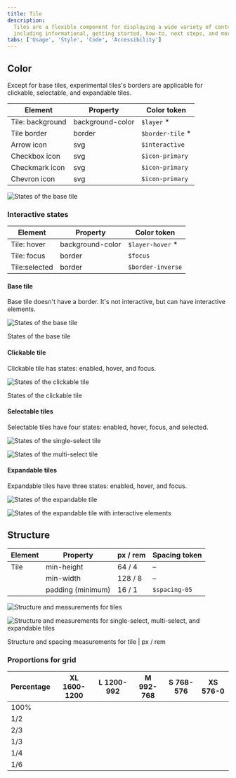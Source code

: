 ```yaml
---
title: Tile
description:
  Tiles are a flexible component for displaying a wide variety of content,
  including informational, getting started, how-to, next steps, and more.
tabs: ['Usage', 'Style', 'Code', 'Accessibility']
---
```



## Color

<InlineNotification>

Except for base tiles, experimental tiles's borders are applicable for
clickable, selectable, and expandable tiles.

</InlineNotification>

| Element          | Property         | Color token       |
| ---------------- | ---------------- | ----------------- |
| Tile: background | background-color | `$layer` \*       |
| Tile border      | border           | `$border-tile` \* |
| Arrow icon       | svg              | `$interactive`    |
| Checkbox icon    | svg              | `$icon-primary`   |
| Checkmark icon   | svg              | `$icon-primary`   |
| Chevron icon     | svg              | `$icon-primary`   |

<Row>
<Column colLg={8}>

![States of the base tile](images/tile-style-3.png)

</Column>
</Row>

### Interactive states

| Element       | Property         | Color token       |
| ------------- | ---------------- | ----------------- |
| Tile: hover   | background-color | `$layer-hover` \* |
| Tile: focus   | border           | `$focus`          |
| Tile:selected | border           | `$border-inverse` |

#### Base tile

Base tile doesn't have a border. It's not interactive, but can have interactive
elements.

<Row>
<Column colLg={8}>

![States of the base tile](images/tile-style-5.png)

</Column>
</Row>
<Caption>States of the base tile</Caption>

#### Clickable tile

Clickable tile has states: enabled, hover, and focus.

<Row>
<Column colLg={8}>

![States of the clickable tile](images/tile-style-6.png)

</Column>
</Row>
<Caption>States of the clickable tile</Caption>

#### Selectable tiles

Selectable tiles have four states: enabled, hover, focus, and selected.

<Tabs>

<Tab label="Single-select">

![States of the single-select tile](images/tile-style-7.png)

</Tab>

<Tab label="Multi-select">

![States of the multi-select tile](images/tile-style-8.png)

</Tab>

</Tabs>

#### Expandable tiles

Expandable tiles have three states: enabled, hover, and focus.

<Tabs>

<Tab label="Default">

![States of the expandable tile](images/tile-style-9.png)

</Tab>

<Tab label="Interactive">

![States of the expandable tile with interactive elements](images/tile-style-10.png)

</Tab>

</Tabs>

## Structure

| Element | Property          | px / rem | Spacing token |
| ------- | ----------------- | -------- | ------------- |
| Tile    | min-height        | 64 / 4   | –             |
|         | min-width         | 128 / 8  | –             |
|         | padding (minimum) | 16 / 1   | `$spacing-05` |

<Row>
<Column colLg={12}>

![Structure and measurements for tiles](images/tile-style-11.png)

</Column>
</Row>

<Row>
<Column colLg={12}>

![Structure and measurements for single-select, multi-select, and expandable tiles](images/tile-style-12.png)

</Column>
</Row>

<Caption>Structure and spacing measurements for tile | px / rem</Caption>

### Proportions for grid

| Percentage | XL 1600-1200                            | L 1200-992                              | M 992-768                               | S 768-576                               | XS 576-0                                |
| ---------- | --------------------------------------- | --------------------------------------- | --------------------------------------- | --------------------------------------- | --------------------------------------- |
| 100%       | <Checkmark color={white.iconPrimary} /> | <Checkmark color={white.iconPrimary} /> | <Checkmark color={white.iconPrimary} /> | <Checkmark color={white.iconPrimary} /> | <Checkmark color={white.iconPrimary} /> |
| 1/2        | <Checkmark color={white.iconPrimary} /> | <Checkmark color={white.iconPrimary} /> | <Checkmark color={white.iconPrimary} /> | <Checkmark color={white.iconPrimary} /> | <Checkmark color={white.iconPrimary} /> |
| 2/3        | <Checkmark color={white.iconPrimary} /> | <Checkmark color={white.iconPrimary} /> | <Checkmark color={white.iconPrimary} /> | <Checkmark color={white.iconPrimary} /> |                                         |
| 1/3        | <Checkmark color={white.iconPrimary} /> | <Checkmark color={white.iconPrimary} /> | <Checkmark color={white.iconPrimary} /> | <Checkmark color={white.iconPrimary} /> |                                         |
| 1/4        | <Checkmark color={white.iconPrimary} /> | <Checkmark color={white.iconPrimary} /> | <Checkmark color={white.iconPrimary} /> | <Checkmark color={white.iconPrimary} /> |                                         |
| 1/6        | <Checkmark color={white.iconPrimary} /> | <Checkmark color={white.iconPrimary} /> |                                         |                                         |                                         |
